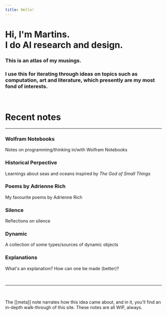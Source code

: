 ```yaml
---
title: Hello!
---
```



<div class="mt-5 p-8 bg-gradient-to-r from-gray-800 to-gray-900 rounded-2xl">
  <h1 class="text-gray-200 dark:text-gray-200">
    Hi, I'm <Link class="hover:text-gray-400" href="https://martinssamuel.com" target="_blank">Martins</Link>.<br/>I do AI research and design.
  </h1>
  <h3 class="pt-2 font-semibold text-yellow-400 dark:text-yellow-400">
    This is an atlas of my musings.
  </h3>
  <h3 class="text-gray-400 dark:text-gray-400">
    I use this for iterating through ideas on topics such as computation, art and literature, which presently are my most fond of interests.
  </h3>
</div>

<br/>

<div class="p-8 rounded-3xl bg-beige bg-opacity-50 dark:bg-gray-900 dark:bg-opacity-50">

  <h1 class="text-yellow-600 dark:text-yellow-500">
    Recent notes
  </h1>

  <hr class='border-beigeDarker dark:border-gray-800'/>

  <div class="-my-2 p-0 grid grid-cols-1 sm:grid-cols-2 gap-0">

  <div>
  <LinkToStacked class="no-underline" to='wolfram-notebooks' key='wolfram-notebooks'>
    <div class='p-4 pt-0 rounded-lg hover:bg-beigeDarker hover:bg-opacity-50 dark:hover:bg-gray-800 dark:hover:bg-opacity-50'>
      <h3 class="mt-0 pt-3 text-black">Wolfram Notebooks</h3>
      <p class="mt-1 mb-0 mb-0 text-sm text-black text-opacity-50 text-left">Notes on programming/thinking in/with Wolfram Notebooks</p>
    </div>
  </LinkToStacked>
  </div>

  <div>
  <LinkToStacked class="no-underline" to='historical-perspective' key='historical-perspective'>
    <div class='p-4 pt-0 rounded-lg hover:bg-beigeDarker hover:bg-opacity-50 dark:hover:bg-gray-800 dark:hover:bg-opacity-50'>
      <h3 class="mt-0 pt-3 text-black">Historical Perpective</h3>
      <p class="mt-1 mb-0 mb-0 text-sm text-black text-opacity-50 text-left">Learnings about seas and oceans inspired by <em>The God of Small Things</em></p>
    </div>
  </LinkToStacked>
  </div>

  <div>
  <LinkToStacked class="no-underline" to='poems-by-adrienne-rich' key='poems-by-adrienne-rich'>
    <div class='p-4 pt-0 rounded-lg hover:bg-beigeDarker hover:bg-opacity-50 dark:hover:bg-gray-800 dark:hover:bg-opacity-50'>
      <h3 class="mt-0 pt-3 text-black">Poems by Adrienne Rich</h3>
      <p class="mt-1 mb-0 text-sm  text-black text-opacity-50 text-left">My favourite poems by Adrienne Rich</p>
    </div>
  </LinkToStacked>
  </div>

  <div>
  <LinkToStacked class="no-underline" to='silence' key='silence'>
    <div class='p-4 pt-0 rounded-lg hover:bg-beigeDarker hover:bg-opacity-50 dark:hover:bg-gray-800 dark:hover:bg-opacity-50'>
      <h3 class="mt-0 pt-3 text-black">Silence</h3>
      <p class="mt-1 mb-0 text-sm  text-black text-opacity-50 text-left">Reflections on silence</p>
    </div>
  </LinkToStacked>
  </div>

  <div>
  <LinkToStacked class="no-underline" to='dynamic' key='dynamic'>
    <div class='p-4 pt-0 rounded-lg hover:bg-beigeDarker hover:bg-opacity-50 dark:hover:bg-gray-800 dark:hover:bg-opacity-50'>
      <h3 class="mt-0 pt-3 text-black">Dynamic</h3>
      <p class="mt-1 mb-0 text-sm  text-black text-opacity-50 text-left">A collection of some types/sources of dynamic objects</p>
    </div>
  </LinkToStacked>
  </div>

  <div>
  <LinkToStacked class="no-underline" to='explanations' key='explanations'>
    <div class='p-4 pt-0 rounded-lg hover:bg-beigeDarker hover:bg-opacity-50 dark:hover:bg-gray-800 dark:hover:bg-opacity-50'>
      <h3 class="mt-0 pt-3 text-black">Explanations</h3>
      <p class="mt-1 mb-0 text-sm  text-black text-opacity-50 text-left">What's an explanation? How can one be made (better)?</p>
    </div>
  </LinkToStacked>
  </div>

  </div>

</div>

<br/>

---

<br/>

The [[meta]] note narrates how this idea came about, and in it, you'll find an in-depth walk-through of this site. These notes are all WIP, always.

<br/>

